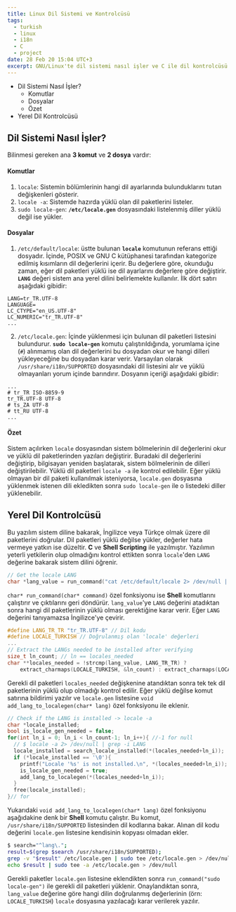 ```yaml
---
title: Linux Dil Sistemi ve Kontrolcüsü
tags:
  - turkish
  - linux
  - i18n
  - C
  - project
date: 28 Feb 20 15:04 UTC+3
excerpt: GNU/Linux'te dil sistemi nasıl işler ve C ile dil kontrolcüsü nasıl yapılır? Bilinmesi gereken ana 3 komut ve 2 dosya.
---
```


- Dil Sistemi Nasıl İşler?
  - Komutlar
  - Dosyalar
  - Özet
- Yerel Dil Kontrolcüsü

## Dil Sistemi Nasıl İşler?

Bilinmesi gereken ana **3 komut** ve **2 dosya** vardır:

#### Komutlar

1. `locale`: Sistemin bölümlerinin hangi dil ayarlarında bulunduklarını tutan değişkenleri gösterir.
2. `locale -a`: Sistemde hazırda yüklü olan dil paketlerini listeler.
3. `sudo locale-gen`: **`/etc/locale.gen`** dosyasındaki listelenmiş diller yüklü değil ise yükler.

#### Dosyalar

1. `/etc/default/locale`: üstte bulunan **`locale`** komutunun referans ettiği dosyadır. İçinde, POSIX ve GNU C kütüphanesi tarafından kategorize edilmiş kısımların dil değerlerini içerir. Bu değerlere göre, okunduğu zaman, eğer dil paketleri yüklü ise dil ayarlarını değerlere göre değiştirir. **`LANG`** değeri sistem ana yerel dilini belirlemekte kullanılır.
   İlk dört satırı aşağıdaki gibidir:

```
LANG=tr_TR.UTF-8
LANGUAGE=
LC_CTYPE="en_US.UTF-8"
LC_NUMERIC="tr_TR.UTF-8"
...
```

2. `/etc/locale.gen`: İçinde yüklenmesi için bulunan dil paketleri listesini bulundurur. **`sudo locale-gen`** komutu çalıştırıldığında, yorumlama içine (`#`) alınmamış olan dil değerlerini bu dosyadan okur ve hangi dilleri yükleyeceğine bu dosyadan karar verir. Varsayılan olarak `/usr/share/i18n/SUPPORTED` dosyasındaki dil listesini alır ve yüklü olmayanları yorum içinde barındırır.
   Dosyanın içeriği aşağıdaki gibidir:

```
...
# tr_TR ISO-8859-9
tr_TR.UTF-8 UTF-8
# ts_ZA UTF-8
# tt_RU UTF-8
...
```

#### Özet

Sistem açılırken `locale` dosyasından sistem bölmelerinin dil değerlerini okur ve yüklü dil paketlerinden yazıları değiştirir. Buradaki dil değerlerini değiştirip, bilgisayarı yeniden başlatarak, sistem bölmelerinin de dilleri değiştirilebilir. Yüklü dil paketleri `locale -a` ile kontrol edilebilir. Eğer yüklü olmayan bir dil paketi kullanılmak isteniyorsa, `locale.gen` dosyasına yüklenmek istenen dili ekledikten sonra `sudo locale-gen` ile o listedeki diller yüklenebilir.

## Yerel Dil Kontrolcüsü

Bu yazılım sistem diline bakarak, İngilizce veya Türkçe olmak üzere dil paketlerini doğrular. Dil paketleri yüklü değilse yükler, değerler hata vermeye yatkın ise düzeltir. **C** ve **Shell Scripting** ile yazılmıştır.
Yazılımın yeterli yetkilerin olup olmadığını kontrol ettikten sonra `locale`'den `LANG` değerine bakarak sistem dilini öğrenir.

```c
// Get the locale LANG
char *lang_value = run_command("cat /etc/default/locale 2> /dev/null | grep '^LANG=' | cut -d '=' -f2 | tr '\\n' '\\0'");
```

`char* run_command(char* command)` özel fonksiyonu ise **Shell** komutlarını çalıştırır ve çıktılarını geri döndürür.
`lang_value`'ye `LANG` değerini atadıktan sonra hangi dil paketlerinin yüklü olması gerektiğine karar verir. Eğer `LANG` değerini tanıyamazsa İngilizce'ye çevirir.

```c
#define LANG_TR_TR "tr_TR.UTF-8" // Dil kodu
#define LOCALE_TURKISH // Doğrulanmış olan 'locale' değerleri
...
// Extract the LANGs needed to be installed after verifying
size_t ln_count; // ln == locales_needed
char **locales_needed = !strcmp(lang_value, LANG_TR_TR) ?
	extract_charmaps(LOCALE_TURKISH, &ln_count) : extract_charmaps(LOCALE_ENGLISH, &ln_count);
```

Gerekli dil paketleri `locales_needed` değişkenine atandıktan sonra tek tek dil paketlerinin yüklü olup olmadığı kontrol edilir. Eğer yüklü değilse komut satırına bildirimi yazılır ve `locale.gen` listesine `void add_lang_to_localegen(char* lang)` özel fonksiyonu ile eklenir.

```c
// Check if the LANG is installed -> locale -a
char *locale_installed;
bool is_locale_gen_needed = false;
for(int ln_i = 0; ln_i < ln_count-1; ln_i++){ //-1 for null
  // $ locale -a 2> /dev/null | grep -i LANG
  locale_installed = search_locale_installed(*(locales_needed+ln_i));
  if (*locale_installed == '\0'){
    printf("Locale '%s' is not installed.\n", *(locales_needed+ln_i));
    is_locale_gen_needed = true;
    add_lang_to_localegen(*(locales_needed+ln_i));
  }
  free(locale_installed);
}// for
```

Yukarıdaki `void add_lang_to_localegen(char* lang)` özel fonksiyonu aşağıdakine denk bir **Shell** komutu çalıştır. Bu komut, `/usr/share/i18n/SUPPORTED` listesinden dil kodlarına bakar. Alınan dil kodu değerini `locale.gen` listesine kendisinin kopyası olmadan ekler.

```sh
$ search="^lang\.";
result=$(grep $search /usr/share/i18n/SUPPORTED);
grep -v "$result" /etc/locale.gen | sudo tee /etc/locale.gen > /dev/null;
echo $result | sudo tee -a /etc/locale.gen > /dev/null
```

Gerekli paketler `locale.gen` listesine eklendikten sonra `run_command("sudo locale-gen")` ile gerekli dil paketleri yüklenir. Onaylandıktan sonra, `lang_value` değerine göre hangi dilin doğrulanmış değerlerinin (örn: `LOCALE_TURKISH`) `locale` dosyasına yazılacağı karar verilerek yazılır.
